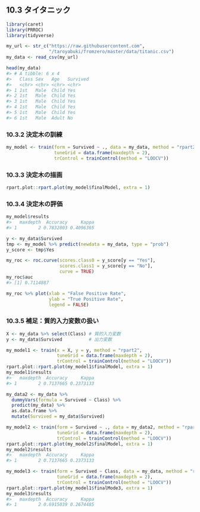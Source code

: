 ## 10.3 タイタニック

```r
library(caret)
library(PRROC)
library(tidyverse)

my_url <- str_c("https://raw.githubusercontent.com",
                "/taroyabuki/fromzero/master/data/titanic.csv")
my_data <- read_csv(my_url)
```

```r
head(my_data)
#> # A tibble: 6 x 4
#>   Class Sex   Age   Survived
#>   <chr> <chr> <chr> <chr>   
#> 1 1st   Male  Child Yes     
#> 2 1st   Male  Child Yes     
#> 3 1st   Male  Child Yes     
#> 4 1st   Male  Child Yes     
#> 5 1st   Male  Child Yes     
#> 6 1st   Male  Adult No
```

### 10.3.2 決定木の訓練

```r
my_model <- train(form = Survived ~ ., data = my_data, method = "rpart2",
                  tuneGrid = data.frame(maxdepth = 2),
                  trControl = trainControl(method = "LOOCV"))
```

### 10.3.3 決定木の描画

```r
rpart.plot::rpart.plot(my_model$finalModel, extra = 1)
```

### 10.3.4 決定木の評価

```r
my_model$results
#>   maxdepth  Accuracy     Kappa
#> 1        2 0.7832803 0.4096365
```

```r
y <- my_data$Survived
tmp <- my_model %>% predict(newdata = my_data, type = "prob")
y_score <- tmp$Yes

my_roc <- roc.curve(scores.class0 = y_score[y == "Yes"],
                    scores.class1 = y_score[y == "No"],
                    curve = TRUE)
my_roc$auc
#> [1] 0.7114887

my_roc %>% plot(xlab = "False Positive Rate",
                ylab = "True Positive Rate",
                legend = FALSE)
```

### 10.3.5 補足：質的入力変数の扱い

```r
X <- my_data %>% select(Class) # 質的入力変数
y <- my_data$Survived          # 出力変数

my_model1 <- train(x = X, y = y, method = "rpart2",
                   tuneGrid = data.frame(maxdepth = 2),
                   trControl = trainControl(method = "LOOCV"))
rpart.plot::rpart.plot(my_model1$finalModel, extra = 1)
my_model1$results
#>   maxdepth  Accuracy     Kappa
#> 1        2 0.7137665 0.2373133
```

```r
my_data2 <- my_data %>%
  dummyVars(formula = Survived ~ Class) %>%
  predict(my_data) %>%
  as.data.frame %>%
  mutate(Survived = my_data$Survived)

my_model2 <- train(form = Survived ~ ., data = my_data2, method = "rpart2",
                   tuneGrid = data.frame(maxdepth = 2),
                   trControl = trainControl(method = "LOOCV"))
rpart.plot::rpart.plot(my_model2$finalModel, extra = 1)
my_model2$results
#>   maxdepth  Accuracy     Kappa
#> 1        2 0.7137665 0.2373133
```

```r
my_model3 <- train(form = Survived ~ Class, data = my_data, method = "rpart2",
                   tuneGrid = data.frame(maxdepth = 2),
                   trControl = trainControl(method = "LOOCV"))
rpart.plot::rpart.plot(my_model1$finalMode3, extra = 1)
my_model3$results
#>   maxdepth  Accuracy     Kappa
#> 1        2 0.6915039 0.2674485
```

